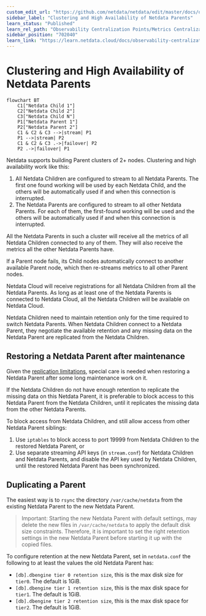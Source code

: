 ```yaml
---
custom_edit_url: "https://github.com/netdata/netdata/edit/master/docs/observability-centralization-points/metrics-centralization-points/clustering-and-high-availability-of-netdata-parents.md"
sidebar_label: "Clustering and High Availability of Netdata Parents"
learn_status: "Published"
learn_rel_path: "Observability Centralization Points/Metrics Centralization Points"
sidebar_position: "702040"
learn_link: "https://learn.netdata.cloud/docs/observability-centralization-points/metrics-centralization-points/clustering-and-high-availability-of-netdata-parents"
---
```


# Clustering and High Availability of Netdata Parents

```mermaid
flowchart BT
    C1["Netdata Child 1"]
    C2["Netdata Child 2"]
    C3["Netdata Child N"]
    P1["Netdata Parent 1"]
    P2["Netdata Parent 2"]
    C1 & C2 & C3 -->|stream| P1
    P1 -->|stream| P2
    C1 & C2 & C3 .->|failover| P2
    P2 .->|failover| P1
```

Netdata supports building Parent clusters of 2+ nodes. Clustering and high availability work like this:

1. All Netdata Children are configured to stream to all Netdata Parents. The first one found working will be used by each Netdata Child, and the others will be automatically used if and when this connection is interrupted.
2. The Netdata Parents are configured to stream to all other Netdata Parents. For each of them, the first-found working will be used and the others will be automatically used if and when this connection is interrupted.

All the Netdata Parents in such a cluster will receive all the metrics of all Netdata Children connected to any of them. They will also receive the metrics all the other Netdata Parents have.

If a Parent node fails, its Child nodes automatically connect to another available Parent node, which then re-streams metrics to all other Parent nodes.

Netdata Cloud will receive registrations for all Netdata Children from all the Netdata Parents. As long as at least one of the Netdata Parents is connected to Netdata Cloud, all the Netdata Children will be available on Netdata Cloud.

Netdata Children need to maintain retention only for the time required to switch Netdata Parents. When Netdata Children connect to a Netdata Parent, they negotiate the available retention and any missing data on the Netdata Parent are replicated from the Netdata Children.

## Restoring a Netdata Parent after maintenance

Given the [replication limitations](/docs/observability-centralization-points/metrics-centralization-points/replication-of-past-samples#replication-limitations), special care is needed when restoring a Netdata Parent after some long maintenance work on it.

If the Netdata Children do not have enough retention to replicate the missing data on this Netdata Parent, it is preferable to block access to this Netdata Parent from the Netdata Children, until it replicates the missing data from the other Netdata Parents.

To block access from Netdata Children, and still allow access from other Netdata Parent siblings:

1. Use `iptables` to block access to port 19999 from Netdata Children to the restored Netdata Parent, or
2. Use separate streaming API keys (in `stream.conf`) for Netdata Children and Netdata Parents, and disable the API key used by Netdata Children, until the restored Netdata Parent has been synchronized.

## Duplicating a Parent

The easiest way is to `rsync` the directory `/var/cache/netdata` from the existing Netdata Parent to the new Netdata Parent.

> Important: Starting the new Netdata Parent with default settings, may delete the new files in `/var/cache/netdata` to apply the default disk size constraints. Therefore, it is important to set the right retention settings in the new Netdata Parent before starting it up with the copied files.

To configure retention at the new Netdata Parent, set in `netdata.conf` the following to at least the values the old Netdata Parent has:

- `[db].dbengine tier 0 retention size`, this is the max disk size for `tier0`. The default is 1GiB.
- `[db].dbengine tier 1 retention size`, this is the max disk space for `tier1`. The default is 1GiB.
- `[db].dbengine tier 2 retention size`, this is the max disk space for `tier2`. The default is 1GiB.
